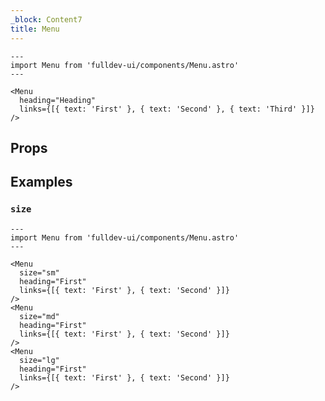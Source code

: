 ```yaml
---
_block: Content7
title: Menu
---
```



```astro live
---
import Menu from 'fulldev-ui/components/Menu.astro'
---

<Menu
  heading="Heading"
  links={[{ text: 'First' }, { text: 'Second' }, { text: 'Third' }]}
/>
```

## Props

<Props />

## Examples

### `size`

```astro live
---
import Menu from 'fulldev-ui/components/Menu.astro'
---

<Menu
  size="sm"
  heading="First"
  links={[{ text: 'First' }, { text: 'Second' }]}
/>
<Menu
  size="md"
  heading="First"
  links={[{ text: 'First' }, { text: 'Second' }]}
/>
<Menu
  size="lg"
  heading="First"
  links={[{ text: 'First' }, { text: 'Second' }]}
/>
```
